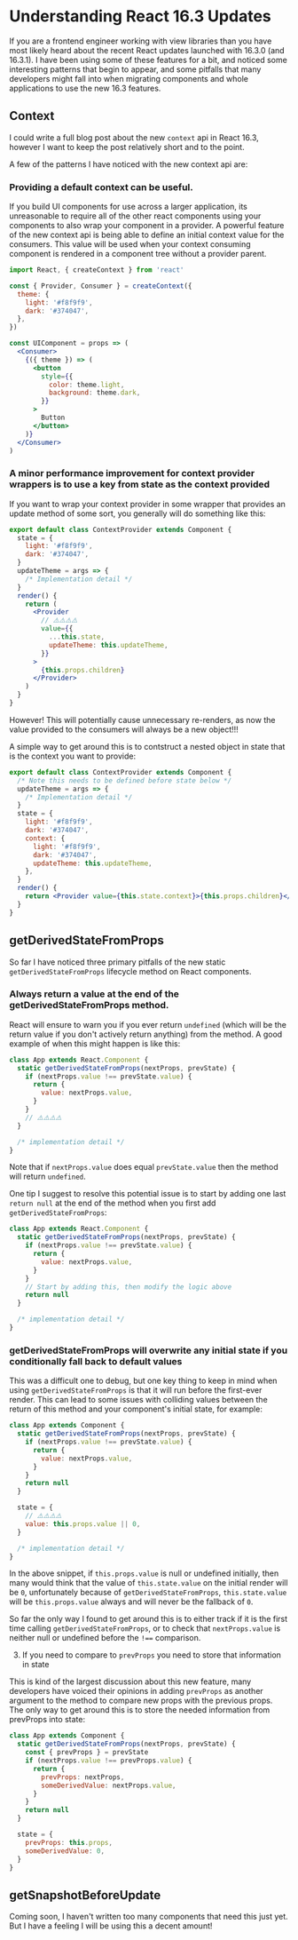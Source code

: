 # Understanding React 16.3 Updates

If you are a frontend engineer working with view libraries than you have most likely heard about the recent React updates launched with 16.3.0 (and 16.3.1). I have been using some of these features for a bit, and noticed some interesting patterns that begin to appear, and some pitfalls that many developers might fall into when migrating components and whole applications to use the new 16.3 features.

## Context

I could write a full blog post about the new `context` api in React 16.3, however I want to keep the post relatively short and to the point.

A few of the patterns I have noticed with the new context api are:

### Providing a default context can be useful.

If you build UI components for use across a larger application, its unreasonable to require all of the other react components using your components to also wrap your component in a provider. A powerful feature of the new context api is being able to define an initial context value for the consumers. This value will be used when your context consuming component is rendered in a component tree without a provider parent.

```jsx
import React, { createContext } from 'react'

const { Provider, Consumer } = createContext({
  theme: {
    light: '#f8f9f9',
    dark: '#374047',
  },
})

const UIComponent = props => (
  <Consumer>
    {({ theme }) => (
      <button
        style={{
          color: theme.light,
          background: theme.dark,
        }}
      >
        Button
      </button>
    )}
  </Consumer>
)
```

### A minor performance improvement for context provider wrappers is to use a key from state as the context provided

If you want to wrap your context provider in some wrapper that provides an update method of some sort, you generally will do something like this:

```jsx
export default class ContextProvider extends Component {
  state = {
    light: '#f8f9f9',
    dark: '#374047',
  }
  updateTheme = args => {
    /* Implementation detail */
  }
  render() {
    return (
      <Provider
        // ⚠️⚠️⚠️⚠️
        value={{
          ...this.state,
          updateTheme: this.updateTheme,
        }}
      >
        {this.props.children}
      </Provider>
    )
  }
}
```

However! This will potentially cause unnecessary re-renders, as now the value provided to the consumers will always be a new object!!!

A simple way to get around this is to contstruct a nested object in state that is the context you want to provide:

```jsx
export default class ContextProvider extends Component {
  /* Note this needs to be defined before state below */
  updateTheme = args => {
    /* Implementation detail */
  }
  state = {
    light: '#f8f9f9',
    dark: '#374047',
    context: {
      light: '#f8f9f9',
      dark: '#374047',
      updateTheme: this.updateTheme,
    },
  }
  render() {
    return <Provider value={this.state.context}>{this.props.children}</Provider>
  }
}
```

## getDerivedStateFromProps

So far I have noticed three primary pitfalls of the new static `getDerivedStateFromProps` lifecycle method on React components.

### Always return a value at the end of the getDerivedStateFromProps method.

React will ensure to warn you if you ever return `undefined` (which will be the return value if you don't actively return anything) from the method. A good example of when this might happen is like this:

```jsx
class App extends React.Component {
  static getDerivedStateFromProps(nextProps, prevState) {
    if (nextProps.value !== prevState.value) {
      return {
        value: nextProps.value,
      }
    }
    // ⚠️⚠️⚠️⚠️
  }

  /* implementation detail */
}
```

Note that if `nextProps.value` does equal `prevState.value` then the method will return `undefined`.

One tip I suggest to resolve this potential issue is to start by adding one last `return null` at the end of the method when you first add `getDerivedStateFromProps`:

```jsx
class App extends React.Component {
  static getDerivedStateFromProps(nextProps, prevState) {
    if (nextProps.value !== prevState.value) {
      return {
        value: nextProps.value,
      }
    }
    // Start by adding this, then modify the logic above
    return null
  }

  /* implementation detail */
}
```

### getDerivedStateFromProps will overwrite any initial state if you conditionally fall back to default values

This was a difficult one to debug, but one key thing to keep in mind when using `getDerivedStateFromProps` is that it will run before the first-ever render. This can lead to some issues with colliding values between the return of this method and your component's initial state, for example:

```jsx
class App extends Component {
  static getDerivedStateFromProps(nextProps, prevState) {
    if (nextProps.value !== prevState.value) {
      return {
        value: nextProps.value,
      }
    }
    return null
  }

  state = {
    // ⚠️⚠️⚠️⚠️
    value: this.props.value || 0,
  }

  /* implementation detail */
}
```

In the above snippet, if `this.props.value` is null or undefined initially, then many would think that the value of `this.state.value` on the initial render will be `0`, unfortunately because of `getDerivedStateFromProps`, `this.state.value` will be `this.props.value` always and will never be the fallback of `0`.

So far the only way I found to get around this is to either track if it is the first time calling `getDerivedStateFromProps`, or to check that `nextProps.value` is neither null or undefined before the `!==` comparison.

3.  If you need to compare to `prevProps` you need to store that information in state

This is kind of the largest discussion about this new feature, many developers have voiced their opinions in adding `prevProps` as another argument to the method to compare new props with the previous props. The only way to get around this is to store the needed information from prevProps into state:

```jsx
class App extends Component {
  static getDerivedStateFromProps(nextProps, prevState) {
    const { prevProps } = prevState
    if (nextProps.value !== prevProps.value) {
      return {
        prevProps: nextProps,
        someDerivedValue: nextProps.value,
      }
    }
    return null
  }

  state = {
    prevProps: this.props,
    someDerivedValue: 0,
  }
}
```

## getSnapshotBeforeUpdate

Coming soon, I haven't written too many components that need this just yet. But I have a feeling I will be using this a decent amount!


